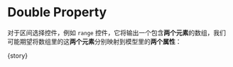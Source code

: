 
<Meta
  title="FluentForm/Advanced"
  component={meta.component}
  decorators={meta.decorators}
  argTypes={meta.argTypes}
  parameters={meta.parameters} />

# Double Property

对于区间选择控件，例如 `range` 控件，它将输出一个包含**两个元素**的数组，我们可能期望将数组里的这**两个元素**分别映射到模型里的**两个属性**：

<Canvas withToolbar mdxSource={source}>
  <Story name="Double Property">{story}</Story>
</Canvas>

<ArgsTable of={FluentFormComponent} />
